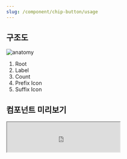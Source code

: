```yaml
---
slug: /component/chip-button/usage
---
```


## 구조도

<Anatomy>![anatomy](./images/anatomy.png)</Anatomy>

1. Root
2. Label
3. Count
4. Prefix Icon
5. Suffix Icon

## 컴포넌트 미리보기

<Iframe
  src="https://sprout-storybook.vercel.app/iframe.html?args=&id=components-chips-chipbutton--basic&viewMode=story"
  height="80px"
/>

## 옵션

<HalfCard>
  <HalfCardImageCell>
    ![chipbutton options size](./images/chipbutton-options-size.png)
  </HalfCardImageCell>
  <HalfCardDescriptionCell>
    <HalfCardDescriptionTitle>Size</HalfCardDescriptionTitle>
    <HalfCardDescription>
      Chip Button은 small, medium 2개의 사이즈를 가질 수 있습니다. medium이 가장
      보편적으로 사용되며, 페이지 내의 중요도와 시각적 균형에 맞게 적절하게
      사용합니다.
    </HalfCardDescription>
  </HalfCardDescriptionCell>
</HalfCard>

<HalfCard>
  <HalfCardImageCell>
    ![chipbutton options disabled](./images/chipbutton-options-disabled.png)
  </HalfCardImageCell>
  <HalfCardDescriptionCell>
    <HalfCardDescriptionTitle>Disabled</HalfCardDescriptionTitle>
    <HalfCardDescription>
      Disabled 상태는 Chip Button이 존재하지만 지금은 사용할 수 없는 상태를
      나타냅니다. 이 옵션은 레이아웃 일관성을 유지하고 이후 상호작용이 가능할
      수도 있음을 사용자에게 알려줍니다.
    </HalfCardDescription>
  </HalfCardDescriptionCell>
</HalfCard>

<HalfCard>
  <HalfCardImageCell>
    ![chipbutton options size](./images/chipbutton-options-count.png)
  </HalfCardImageCell>
  <HalfCardDescriptionCell>
    <HalfCardDescriptionTitle>Count</HalfCardDescriptionTitle>
    <HalfCardDescription>
      Chip Button이 특정 데이터의 개수 값을 포함하고 있거나, 필터링된 항목 수를
      표시할 때 Count 옵션을 사용할 수 있습니다.
    </HalfCardDescription>
  </HalfCardDescriptionCell>
</HalfCard>

<HalfCard>
  <HalfCardImageCell>
    ![chipbutton options size](./images/chipbutton-options-icon.png)
  </HalfCardImageCell>
  <HalfCardDescriptionCell>
    <HalfCardDescriptionTitle>Icon</HalfCardDescriptionTitle>
    <HalfCardDescription>
      Prefix Icon으로 Label을 보조하기 위한 모노크롬 아이콘을 사용할 수
      있습니다. Suffix Icon으로 Chevron을 사용해 칩 버튼의 상호작용을 강조할 수
      있습니다. 동시 사용은 권장하지 않습니다.
    </HalfCardDescription>
  </HalfCardDescriptionCell>
</HalfCard>

### 옵션 테이블

| 속성        | 값            | 기본값 |
| ----------- | ------------- | ------ |
| size        | medium, small | medium |
| is disabled | true, false   | false  |
| count       | number        |        |
| prefix icon | icon          |        |
| suffix icon | Icon          |        |

## 상호작용

### 터치 / 마우스

<FullCard>
  <FullCardImageCell>
    ![chipbutton-usage-click-touch](./images/chipbutton-usage-click-touch.png)
  </FullCardImageCell>
  <FullCardDescription>
    마우스 클릭 또는 터치로 Chip Button과 상호작용할 수 있습니다. Close Button이
    있는 Chip Button의 경우, 터치 영역이 Close Button 영역으로 제한됩니다.
  </FullCardDescription>
</FullCard>

### 키보드

<HalfCard>
  <HalfCardImageCell>
    ![chipbutton-usage-focus](./images/chipbutton-usage-focus.png)
  </HalfCardImageCell>
  <HalfCardDescriptionCell>
    <HalfCardDescriptionTitle>Focus</HalfCardDescriptionTitle>
    <HalfCardDescription>
      <Keyboard>Space</Keyboard> 또는 <Keyboard>Enter</Keyboard> 키를 통해 Chip
      Button의 액션을 실행시킬 수 있습니다.
    </HalfCardDescription>
  </HalfCardDescriptionCell>
</HalfCard>

## 가이드라인

### Do / Don't

<br />

<DoDontLayout>
  <DoBox>
    <DoImage>
      ![chipbutton-guideline-do](./images/chipbutton-guideline-do.png)
    </DoImage>
    <DoText>
      유저가 빠르게 원하는 액션을 선택할 수 있도록 Label을 간결하고 명료하게
      작성합니다.
    </DoText>
  </DoBox>
  <DontBox>
    <DontImage>
      ![chipbutton-guideline-dont](./images/chipbutton-guideline-dont.png)
    </DontImage>
    <DontText>
      불필요한 단어 사용을 지양합니다. Label은 1줄을 초과할 수 없습니다.
    </DontText>
  </DontBox>
</DoDontLayout>
